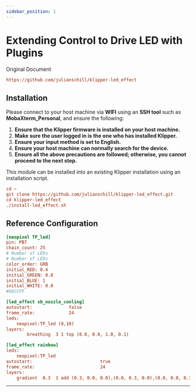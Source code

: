 ```yaml
---
sidebar_position: 1
---
```




# Extending Control to Drive LED with Plugins

Original Document

```cfg
https://github.com/julianschill/klipper-led_effect
```

## Installation

Please connect to your host machine via **WIFI** using an **SSH tool** such as **MobaXterm_Personal**, and ensure the following:

1. **Ensure that the Klipper firmware is installed on your host machine.**
2. **Make sure the user logged in is the one who has installed Klipper.**
3. **Ensure your input method is set to English.**
4. **Ensure your host machine can normally search for the device.**
5. **Ensure all the above precautions are followed; otherwise, you cannot proceed to the next step.**

This module can be installed into an existing Klipper installation using an installation script.

```cfg
cd ~
git clone https://github.com/julianschill/klipper-led_effect.git
cd klipper-led_effect
./install-led_effect.sh
```

## Reference Configuration

```cfg
[neopixel TP_led]
pin: PB7
chain_count: 25
# Number of LEDs
# Number of LEDs
color_order: GRB
initial_RED: 0.4    
initial_GREEN: 0.8
initial_BLUE: 1
initial_WHITE: 0.0
#66CCFF 

[led_effect sb_nozzle_cooling]
autostart:              false
frame_rate:             24
leds:
    neopixel:TP_led (9,10)
layers:
        breathing  3 1 top (0.0, 0.0, 1.0, 0.1)

[led_effect rainbow]
leds:
    neopixel:TP_led
autostart:                          true
frame_rate:                         24
layers:
    gradient  0.3  1 add (0.3, 0.0, 0.0),(0.0, 0.3, 0.0),(0.0, 0.0, 0.3)
```


---